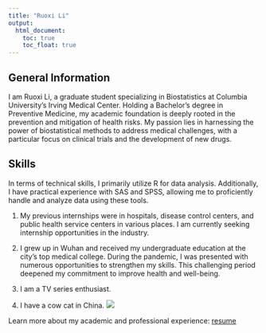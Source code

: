 ```yaml
---
title: "Ruoxi Li"
output: 
  html_document:
    toc: true
    toc_float: true
---
```


## General Information

I am Ruoxi Li, a graduate student specializing in Biostatistics at Columbia University's Irving Medical Center. Holding a Bachelor's degree in Preventive Medicine, my academic foundation is deeply rooted in the prevention and mitigation of health risks. My passion lies in harnessing the power of biostatistical methods to address medical challenges, with a particular focus on clinical trials and the development of new drugs.

## Skills

In terms of technical skills, I primarily utilize R for data analysis. Additionally, I have practical experience with SAS and SPSS, allowing me to proficiently handle and analyze data using these tools.

1. My previous internships were in hospitals, disease control centers, and public health service centers in various places. I am currently seeking internship opportunities in the industry.

2. I grew up in Wuhan and received my undergraduate education at the city's top medical college. During the pandemic, I was presented with numerous opportunities to strengthen my skills. This challenging period deepened my commitment to improve health and well-being.

3. I am a TV series enthusiast.

4. I have a cow cat in China.
![](kitty.jpg)

Learn more about my academic and professional experience: [resume](About-me.html)
